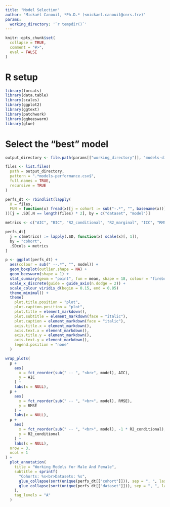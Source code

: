 ```yaml
---
title: "Model Selection"
author: "Mickaël Canouil, *Ph.D.* (<mickael.canouil@cnrs.fr>)"
params:
  working_directory: '`r tempdir()`'
---
```


```r
knitr::opts_chunk$set(
  collapse = TRUE,
  comment = "#>",
  eval = FALSE
)
```

# R setup

```r
library(forcats)
library(data.table)
library(scales)
library(ggplot2)
library(ggtext)
library(patchwork)
library(ggbeeswarm)
library(glue)
```

# Select the "best" model

```r
output_directory <- file.path(params[["working_directory"]], "models-diagnostics")

files <- list.files(
  path = output_directory,
  pattern = ".*models-performance.csv$",
  full.names = TRUE,
  recursive = TRUE
)

perfs_dt <- rbindlist(lapply(
  X = files,
  FUN = function(x) fread(x)[j = cohort := sub("-.*", "", basename(x))]
))[j = .SD[.N == length(files) * 2], by = c("dataset", "model")]

metrics <- c("AIC", "BIC", "R2_conditional", "R2_marginal", "ICC", "RMSE", "Sigma")

perfs_dt[
  j = c(metrics) := lapply(.SD, function(x) scale(x)[, 1]),
  by = "cohort",
  .SDcols = metrics
]

p <- ggplot(perfs_dt) +
  aes(colour = sub(" --.*", "", model)) +
  geom_boxplot(outlier.shape = NA) +
  geom_beeswarm(shape = 1) +
  stat_summary(geom = "point", fun = mean, shape = 18, colour = "firebrick", size = 4) +
  scale_x_discrete(guide = guide_axis(n.dodge = 2)) +
  scale_colour_viridis_d(begin = 0.15, end = 0.85)
  theme_minimal() +
  theme(
    plot.title.position = "plot",
    plot.caption.position = "plot",
    plot.title = element_markdown(),
    plot.subtitle = element_markdown(face = "italic"),
    plot.caption = element_markdown(face = "italic"),
    axis.title.x = element_markdown(),
    axis.text.x = element_markdown(),
    axis.title.y = element_markdown(),
    axis.text.y = element_markdown(),
    legend.position = "none"
  )

wrap_plots(
  p +
    aes(
      x = fct_reorder(sub(" -- ", "<br>", model), AIC),
      y = AIC
    ) +
    labs(x = NULL),
  p +
    aes(
      x = fct_reorder(sub(" -- ", "<br>", model), RMSE),
      y = RMSE
    ) +
    labs(x = NULL),
  p +
    aes(
      x = fct_reorder(sub(" -- ", "<br>", model), -1 * R2_conditional),
      y = R2_conditional
    ) +
    labs(x = NULL),
  nrow = 3,
  ncol = 1
) +
  plot_annotation(
    title = "Working Models for Male And Female",
    subtitle = sprintf(
      "Cohorts: %s<br>Datasets: %s",
      glue_collapse(sort(unique(perfs_dt[["cohort"]])), sep = ", ", last = " and "),
      glue_collapse(sort(unique(perfs_dt[["dataset"]])), sep = ", ", last = " and ")
    ),
    tag_levels = "A"
  )
```
